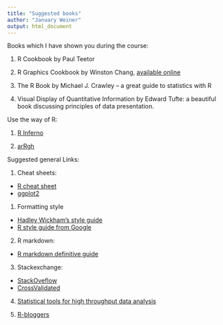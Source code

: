 ```yaml
---
title: "Suggested books"
author: "January Weiner"
output: html_document
---
```


Books which I have shown you during the course:

 1. R Cookbook by Paul Teetor

 2. R Graphics Cookbook by Winston Chang, [available online](https://r-graphics.org/)

 3. The R Book by Michael J. Crawley – a great guide to statistics with R

 4. Visual Display of Quantitative Information by Edward Tufte: a beautiful
    book discussing principles of data presentation.

Use the way of R:

 1. [R Inferno](http://www.burns-stat.com/pages/Tutor/R_inferno.pdf)

 2. [arRgh](http://arrgh.tim-smith.us/)


Suggested general Links:

 1. Cheat sheets:
   * [R cheat sheet](https://rstudio.com/wp-content/uploads/2016/10/r-cheat-sheet-3.pdf)
   * [ggplot2](https://rstudio.com/wp-content/uploads/2016/11/ggplot2-cheatsheet-2.1.pdf)

 1. Formatting style

   * [Hadley Wickham's style guide](https://style.tidyverse.org/)
   * [R style guide from Google](https://google.github.io/styleguide/Rguide.html)

 2. R markdown:
  
   *  [R markdown definitive guide](https://bookdown.org/yihui/rmarkdown/)
 
 3. Stackexchange:

   * [StackOveflow](https://stackoverflow.com)
   * [CrossValidated](https://stats.stackexchange.com)
 
 4. [Statistical tools for high throughput data analysis](https://sthda.com)

 5. [R-bloggers](R-bloggers.com)
